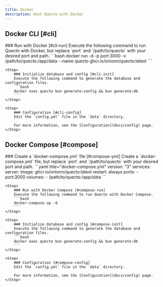 ```yaml
---
title: Docker
description: Host Quecto with Docker
---
```




## Docker CLI [#cli]

<Steps>
    <Step>
        ### Run with Docker [#cli-run]
        Execute the following command to run Quecto with Docker, but replace `port` and `/path/to/quecto` with your desired port and path.
        ```bash
        docker run -d -p port:3000 -v /path/to/quecto:/app/data --name quecto ghcr.io/oriionn/quecto:latest
        ```
    </Step>

    <Step>
        ### Initialize database and config [#cli-init]
        Execute the following command to generate the database and configuration files.
        ```bash
        docker exec quecto bun generate:config && bun generate:db
        ```
    </Step>

    <Step>
        ### Configuration [#cli-config]
        Edit the `config.yml` file in the `data` directory.

        For more information, see the [Configuration](docs/config) page.
    </Step>
</Steps>



## Docker Compose [#compose]

<Steps>
    <Step>
        ### Create a `docker-compose.yml` file [#compose-yml]
        Create a `docker-compose.yml` file, but replace `port` and `/path/to/quecto` with your desired port and path.
        ```yaml title="docker-compose.yml"
        version: "3"
        services:
          server:
            image: ghcr.io/oriionn/quecto:latest
            restart: always
            ports:
              - port:3000
            volumes:
              - /path/to/quecto:/app/data
        ```
    </Step>

    <Step>
        ### Run with Docker Compose [#compose-run]
        Execute the following command to run Quecto with Docker Compose.
        ```bash
        docker-compose up -d
        ```
    </Step>

    <Step>
        ### Initialize database and config [#compose-init]
        Execute the following command to generate the database and configuration files.
        ```bash
        docker exec quecto bun generate:config && bun generate:db
        ```
    </Step>

    <Step>
        ### Configuration [#compose-config]
        Edit the `config.yml` file in the `data` directory.

        For more information, see the [Configuration](docs/config) page.
    </Step>

</Steps>

